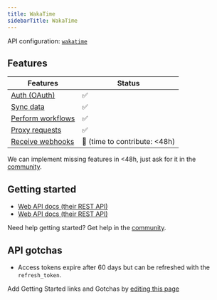 ```yaml
---
title: WakaTime
sidebarTitle: WakaTime
---
```


API configuration: [`wakatime`](https://nango.dev/providers.yaml)

## Features

| Features | Status |
| - | - |
| [Auth (OAuth)](/guides/getting-started/authorize-an-api-from-your-app) | ✅ |
| [Sync data](/guides/getting-started/read-from-an-api) | ✅ |
| [Perform workflows](/guides/getting-started/write-to-an-api) | ✅ |
| [Proxy requests](/guides/proxy-requests-to-an-api) | ✅ |
| [Receive webhooks](/guides/receive-webhooks-from-an-api) | 🚫 (time to contribute: &lt;48h) |

<Tip>We can implement missing features in &lt;48h, just ask for it in the [community](https://nango.dev/slack).</Tip>

## Getting started

-   [Web API docs (their REST API)](https://wakatime.com/developers)
-   [Web API docs (their REST API)](https://wakatime.com/developers#authentication)

<Tip>Need help getting started? Get help in the [community](https://nango.dev/slack).</Tip>

## API gotchas

-   Access tokens expire after 60 days but can be refreshed with the `refresh_token`.

<Note>Add Getting Started links and Gotchas by [editing this page](https://github.com/nangohq/nango/tree/master/docs-v2/integrations/all/wakatime.mdx)</Note>
